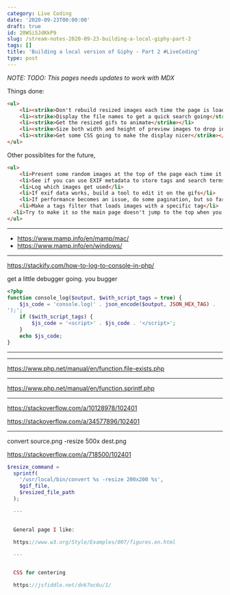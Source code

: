 ```yaml
---
category: Live Coding
date: '2020-09-23T00:00:00'
draft: true
id: 20WSi5JdKkP9
slug: /stream-notes-2020-09-23-building-a-local-giphy-part-2
tags: []
title: 'Building a local version of Giphy - Part 2 #LiveCoding'
type: post
---
```


*NOTE: TODO: This pages needs updates to work with MDX*

Things done:


```html
<ul>
	<li><strike>Don't rebuild resized images each time the page is loaded</strike></li>
	<li><strike>Display the file names to get a quick search going</strike></li>
	<li><strike>Get the resized gifs to animate</strike></li>
	<li><strike>Size both width and height of preview images to drop into a square area</strike></li>
	<li><strike>Get some CSS going to make the display nicer</strike></li>
</ul>
```

Other possiblites for the future,

```html
<ul>
	<li>Present some random images at the top of the page each time it loads</li>
	<li>See if you can use EXIF metadata to store tags and search terms</li>
	<li>Log which images get used</li>
	<li>If exif data works, build a tool to edit it on the gifs</li>
	<li>If performance becomes an issue, do some pagination, but so far that isn't a problem</li>
	<li>Make a tags filter that loads images with a specific tag</li>
  <li>Try to make it so the main page doesn't jump to the top when you select a gif</li>
</ul>
```


---


- https://www.mamp.info/en/mamp/mac/
- https://www.mamp.info/en/windows/


---


https://stackify.com/how-to-log-to-console-in-php/

get a little debugger going. you bugger


```php
<?php
function console_log($output, $with_script_tags = true) {
    $js_code = 'console.log(' . json_encode($output, JSON_HEX_TAG) .
');';
    if ($with_script_tags) {
        $js_code = '<script>' . $js_code . '</script>';
    }
    echo $js_code;
}
```

---



---


https://www.php.net/manual/en/function.file-exists.php


---


https://www.php.net/manual/en/function.sprintf.php

---




https://stackoverflow.com/a/10128978/102401

https://stackoverflow.com/a/34577896/102401




---



convert source.png -resize 500x dest.png


https://stackoverflow.com/a/718500/102401

```php
$resize_command =
  sprintf(
    '/usr/local/bin/convert %s -resize 200x200 %s',
    $gif_file,
    $resized_file_path
  );

  ---


  General page I like:

  https://www.w3.org/Style/Examples/007/figures.en.html

  ---


  CSS for centering

  https://jsfiddle.net/dnk7oc6u/1/
```